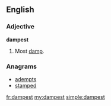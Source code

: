 ==English==

===Adjective===
'''dampest'''

# {{en-superlative of|damp}}  Most [[damp]].

===Anagrams===
* [[adempts#English|adempts]]
* [[stamped#English|stamped]]

[[fr:dampest]]
[[my:dampest]]
[[simple:dampest]]
